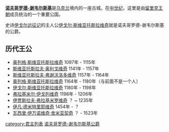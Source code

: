 '''[[诺夫哥罗德-谢韦尔斯基|诺夫哥罗德-谢韦尔斯基]]'''是[[乌克兰|乌克兰]]境内的一座古城。在[[中世纪|中世纪]]，这里是由[[留里克王朝|留里克王朝]]成员统治的一个重要公国。

史诗[[伊戈尔远征记|伊戈尔远征记]]的主人公[[伊戈尔·斯维亚托斯拉维奇|伊戈尔·斯维亚托斯拉维奇]]就是诺夫哥罗德-谢韦尔斯基的公爵。

==历代王公==

*[[奥列格·斯维亚托斯拉维奇_(特穆塔拉干)|奥列格·斯维亚托斯拉维奇]] 1097年 - 1115年 
*[[斯维亚托斯拉夫·奥利戈维奇|斯维亚托斯拉夫·奥利戈维奇]] 1141年 - 1157年 
*[[斯维亚托斯拉夫·弗谢沃洛多维奇_(切尔尼戈夫)|斯维亚托斯拉夫·弗谢沃洛多维奇]] 1157年 - 1164年  
*[[奥列格·斯维亚托斯拉维奇_(诺夫哥罗德-谢韦尔斯基)|奥列格·斯维亚托斯拉维奇]] 1164年 - 1180年（与前面不是一个人） 
*[[伊戈尔·斯维亚托斯拉维奇|伊戈尔·斯维亚托斯拉维奇]] 1180年 - 1198年 
*[[弗拉基米尔·伊戈列维奇|弗拉基米尔·伊戈列维奇]] 1198年 - 1206年
*[[伊贾斯拉夫四世·弗拉基米罗维奇|伊贾斯拉夫·弗拉基米罗维奇]] ？ ~ 1235年
*[[伊凡·德米特里耶维奇|伊凡·德米特里耶维奇]] 1454年 - ？
*[[瓦西里·伊万诺维奇·舍米亚契奇|瓦西里·伊万诺维奇·舍米亚契奇]] ？ - 1523年

[[category:君主列表|category:君主列表]]
[[category:诺夫哥罗德-谢韦尔斯基公爵|]]
